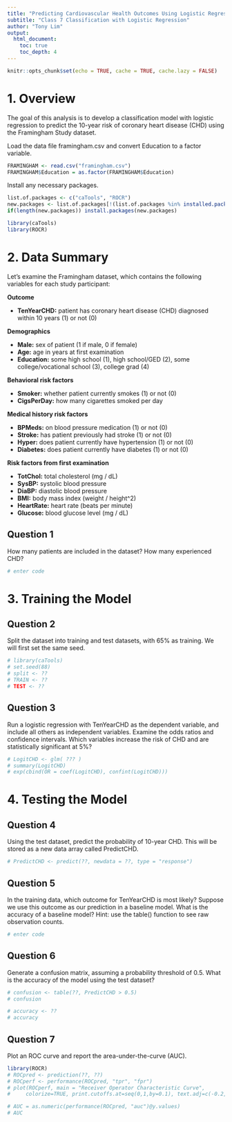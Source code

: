 ```yaml
---
title: "Predicting Cardiovascular Health Outcomes Using Logistic Regression (Framingham Heart Study)"
subtitle: "Class 7 Classification with Logistic Regression"
author: "Tony Lim"
output:
  html_document:
    toc: true
    toc_depth: 4
---
```


```r
knitr::opts_chunk$set(echo = TRUE, cache = TRUE, cache.lazy = FALSE)
```

# 1. Overview

The goal of this analysis is to develop a classification model with logistic regression to predict the 10-year risk of coronary heart disease (CHD) using the Framingham Study dataset.

Load the data file framingham.csv and convert Education to a factor variable.
```r
FRAMINGHAM <- read.csv("framingham.csv")
FRAMINGHAM$Education = as.factor(FRAMINGHAM$Education)
```

Install any necessary packages.
```r
list.of.packages <- c("caTools", "ROCR")
new.packages <- list.of.packages[!(list.of.packages %in% installed.packages()[,"Package"])]
if(length(new.packages)) install.packages(new.packages)

library(caTools)
library(ROCR)
```


# 2. Data Summary
 
Let's examine the Framingham dataset, which contains the following variables for each study participant:

**Outcome **

* **TenYearCHD:**      patient has coronary heart disease (CHD) diagnosed within 10 years (1) or not (0)

**Demographics **

* **Male:**            sex of patient (1 if male, 0 if female)
* **Age:**             age in years at first examination
* **Education:**       some high school (1), high school/GED (2), some college/vocational school (3), college grad (4)

**Behavioral risk factors**

* **Smoker:**          whether patient currently smokes (1) or not (0)
* **CigsPerDay:**      how many cigarettes smoked per day

**Medical history risk factors**

* **BPMeds:**          on blood pressure medication (1) or not (0) 
* **Stroke:**          has patient previously had stroke (1) or not (0)
* **Hyper:**           does patient currently have hypertension (1) or not (0)
* **Diabetes:**        does patient currently have diabetes (1) or not (0)

**Risk factors from first examination**

* **TotChol:**         total cholesterol (mg / dL)
* **SysBP:**           systolic blood pressure
* **DiaBP:**           diastolic blood pressure
* **BMI:**             body mass index (weight / height^2)
* **HeartRate:**       heart rate (beats per minute)
* **Glucose:**         blood glucose level (mg / dL)



## Question 1

How many patients are included in the dataset? How many experienced CHD?

```r
# enter code
```

# 3. Training the Model

## Question 2

Split the dataset into training and test datasets, with 65% as training. We will first set the same seed.
```r
# library(caTools)
# set.seed(88)
# split <- ??
# TRAIN <- ??
# TEST <- ??
```

## Question 3

Run a logistic regression with TenYearCHD as the dependent variable, and include all others as independent variables. Examine the odds ratios and confidence intervals. Which variables increase the risk of CHD and are statistically significant at 5%?

```r
# LogitCHD <- glm( ??? )
# summary(LogitCHD)
# exp(cbind(OR = coef(LogitCHD), confint(LogitCHD)))
```

# 4. Testing the Model

## Question 4

Using the test dataset, predict the probability of 10-year CHD. This will be stored as a new data array called PredictCHD.
```r
# PredictCHD <- predict(??, newdata = ??, type = "response")
```

## Question 5

In the training data, which outcome for TenYearCHD is most likely? Suppose we use this outcome as our prediction in a baseline model. What is the accuracy of a baseline model? Hint: use the table() function to see raw observation counts.

```r
# enter code
```

## Question 6

Generate a confusion matrix, assuming a probability threshold of 0.5. What is the accuracy of the model using the test dataset? 

```r
# confusion <- table(??, PredictCHD > 0.5)
# confusion

# accuracy <- ??
# accuracy
```

## Question 7

Plot an ROC curve and report the area-under-the-curve (AUC).

```r
library(ROCR)
# ROCpred <- prediction(??, ??)
# ROCperf <- performance(ROCpred, "tpr", "fpr")
# plot(ROCperf, main = "Receiver Operator Characteristic Curve", 
#     colorize=TRUE, print.cutoffs.at=seq(0,1,by=0.1), text.adj=c(-0.2,1.7))

```

```r
# AUC = as.numeric(performance(ROCpred, "auc")@y.values)
# AUC
```